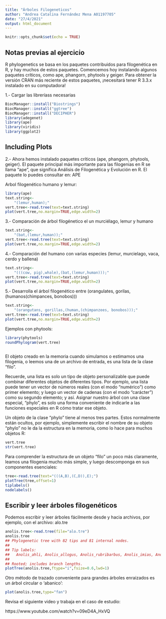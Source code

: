 ---
title: "Árboles Filogeneticos"
author: "Andrea Catalina Fernández Mena A01197705"
date: "27/4/2021"
output: html_document
---

```{r setup, include=FALSE}
knitr::opts_chunk$set(echo = TRUE)
```

## Notas previas al ejercicio 
R phylogenetics se basa en los paquetes contribuidos para filogenética en R, y hay muchos de estos paquetes. Comencemos hoy instalando algunos paquetes críticos, como ape, phangorn, phytools y geiger. Para obtener la versión CRAN más reciente de estos paquetes, ¡necesitará tener R 3.3.x instalado en su computadora!

1.- Cargar las libreríass necesarias 
```{r cars}
BiocManager::install("Biostrings")
BiocManager::install("ggtree")
BiocManager::install("DECIPHER")
library(adegenet)
library(ape)
library(viridis)
library(ggplot2)
```

## Including Plots

2.- Ahora hemos instalado paquetes críticos (ape, phangorn, phytools, geiger). El paquete principal más importante para las filogenias en R se llama "ape", que significa Análisis de Filogenética y Evolución en R. El paquete lo puedes consultar en: APE

Arbol filogenético humano y lemur:

```{r pressure, echo=FALSE}
library(ape)
text.string<-
    "(lemur,human);"
vert.tree<-read.tree(text=text.string)
plot(vert.tree,no.margin=TRUE,edge.width=2)
```

3.- Comparación de árbol filogénetico el un murciélago, lemur y humano
```{r}
text.string<-
    "(bat,(lemur,human));"
vert.tree<-read.tree(text=text.string)
plot(vert.tree,no.margin=TRUE,edge.width=2)
```

4.- Comparación del humano con varias especies (lemur, murcielago, vaca, cerdo y ballena)
```{r}
text.string<-
    "(((cow, pig),whale),(bat,(lemur,human)));"
vert.tree<-read.tree(text=text.string)
plot(vert.tree,no.margin=TRUE,edge.width=2)
```

5.- Desarrolla el árbol filogenético entre (orangulates, gorilas,(humanos(chimpances, bonobos)))
```{r}
text.string<-
    "(orangutans, gorillas,(human,(chimpanzees, bonobos)));"
vert.tree<-read.tree(text=text.string)
plot(vert.tree,no.margin=TRUE,edge.width=2)
```

Ejemplos con phytools:

```{r}
library(phytools)
roundPhylogram(vert.tree)
 
```

El objeto creado en la memoria cuando simulamos o estimamos una filogenia, o leemos una de un archivo de entrada, es una lista de la clase "filo".

Recuerde, una lista es solo un tipo de objeto personalizable que puede combinar diferentes objetos de diferentes tipos. Por ejemplo, una lista puede tener un vector de números reales (con el modo "numérico") como primer elemento; y luego un vector de cadenas (con el modo "carácter") como su segundo elemento; y así. Asignar nuestro árbol con una clase especial, "phylo", es solo una forma conveniente de indicarle a las funciones especiales en R cómo tratar ese objeto.

Un objeto de la clase "phylo" tiene al menos tres partes. Estos normalmente están ocultos, por ejemplo, simplemente escribir el nombre de su objeto "phylo" no le da la estructura en la memoria, como lo hace para muchos objetos R:
```{r}
vert.tree
str(vert.tree)
```

Para comprender la estructura de un objeto "filo" un poco más claramente, leamos una filogenia mucho más simple, y luego descomponga en sus componentes esenciales:
```{r}
tree<-read.tree(text="(((A,B),(C,D)),E);")
plotTree(tree,offset=1)
tiplabels()
nodelabels()
```

## Escribir y leer árboles filogenéticos
Podemos escribir y leer árboles fácilmente desde y hacia archivos, por ejemplo, con el archivo: alo.tre
```{r}
anolis.tree<-read.tree(file="alo.tre")
anolis.tree
## Phylogenetic tree with 82 tips and 81 internal nodes.
## 
## Tip labels:
##   Anolis_ahli, Anolis_allogus, Anolis_rubribarbus, Anolis_imias, Anolis_sagrei, Anolis_bremeri, ...
## 
## Rooted; includes branch lengths.
plotTree(anolis.tree,ftype="i",fsize=0.6,lwd=1)

```

Otro método de trazado conveniente para grandes árboles enraizados es un árbol circular o 'abanico':
```{r}
plot(anolis.tree,type="fan")
```
Revisa el siguiente video y trabaja en el caso de estudio: 

https://www.youtube.com/watch?v=09eD4A_HxVQ 
